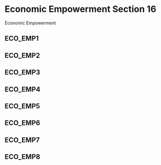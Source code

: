 # Economic Empowerment Section 16

Economic Empowerment

## ECO_EMP1
## ECO_EMP2
## ECO_EMP3
## ECO_EMP4
## ECO_EMP5
## ECO_EMP6
## ECO_EMP7
## ECO_EMP8
